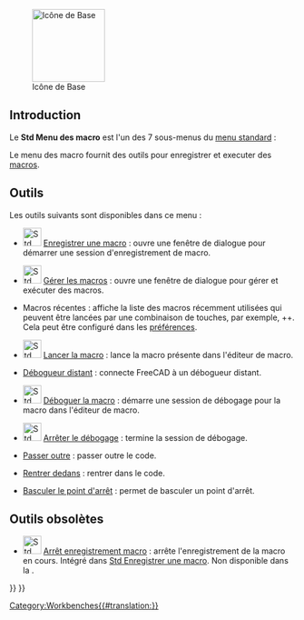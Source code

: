 <languages/>

{{Docnav/fr
|[[Std_Tools_Menu/fr|Menu Outils]]
|[[Std_Windows_Menu/fr|Menu Fenêtre]]
|[[Std_Base/fr|Base]]
|IconL=
|IconR=
|IconC=Freecad.svg
}}

[[Image:Freecad.svg|thumb|128px|Icône de Base]]

{{TOCright}}

<span id="Introduction"></span>
== Introduction ==

Le '''Std Menu des macro''' est l'un des 7 sous-menus du [[Standard_Menu/fr|menu standard]] :

<!--Veuillez garder les informations ci-dessous synchronisées avec Std_Base, Standard_Menu, Std_File_Menu etc.-->
{{StdMenu
|
[[Std_File_Menu/fr|Fichier]]
&nbsp;&nbsp;&nbsp;
[[Std_Edit_Menu/fr|Édition]]
&nbsp;&nbsp;&nbsp;
[[Std_View_Menu/fr|Affichage]]
&nbsp;&nbsp;&nbsp;
[[Std_Tools_Menu/fr|Outils]]
&nbsp;&nbsp;&nbsp;
[[Std_Macro_Menu/fr|Macro]]
&nbsp;&nbsp;&nbsp;
[[Std_Windows_Menu/fr|Fenêtre]]
&nbsp;&nbsp;&nbsp;
[[Std_Help_Menu/fr|Aide]]
}}

<!-- Veuillez garder les informations ci-dessous synchronisées avec Standard_Menu-->
Le menu des macro fournit des outils pour enregistrer et executer des [[Macros/fr|macros]].

<span id="Tools"></span>
==Outils==

Les outils suivants sont disponibles dans ce menu :

*[[File:Std_DlgMacroRecord.svg|32px]] [[Std_DlgMacroRecord/fr|Enregistrer une macro]] : ouvre une fenêtre de dialogue pour démarrer une session d'enregistrement de macro.

* [[File:Std_DlgMacroExecute.svg|32px]] [[Std_DlgMacroExecute/fr|Gérer les macros]] : ouvre une fenêtre de dialogue pour gérer et exécuter des macros.

* Macros récentes : affiche la liste des macros récemment utilisées qui peuvent être lancées par une combinaison de touches, par exemple, {{KEY|Ctrl}}+{{KEY|Maj}}+{{KEY|1}}. Cela peut être configuré dans les [[Preferences_Editor/fr|préférences]].

*[[File:Std_DlgMacroExecuteDirect.svg|32px]] [[Std DlgMacroExecuteDirect/fr|Lancer la macro]] : lance la macro présente dans l'éditeur de macro.

* [[Std_MacroAttachDebugger/fr|Débogueur distant]] : connecte FreeCAD à un débogueur distant.

*[[File:Std_MacroStartDebug.svg|32px]] [[Std_MacroStartDebug/fr|Déboguer la macro]] : démarre une session de débogage pour la macro dans l'éditeur de macro.

*[[File:Std_MacroStopDebug.svg|32px]] [[Std_MacroStopDebug/fr|Arrêter le débogage]] : termine la session de débogage.

*[[Std_MacroStepOver/fr|Passer outre]] : passer outre le code.

*[[Std_MacroStepInto/fr|Rentrer dedans]] : rentrer dans le code.

*[[Std_ToggleBreakpoint/fr|Basculer le point d'arrêt]] : permet de basculer un point d'arrêt.

<span id="Obsolete_tools"></span>
==Outils obsolètes==

*[[File:Std_MacroStopRecord.svg|32px]] [[Std_MacroStopRecord/fr|Arrêt enregistrement macro]] : arrête l'enregistrement de la macro en cours. Intégré dans [[Std_DlgMacroRecord/fr|Std Enregistrer une macro]]. Non disponible dans la {{VersionPlus/fr|1.0}}.


{{Docnav/fr
|[[Std_Tools_Menu/fr|Menu Outils]]
|[[Std_Windows_Menu/fr|Menu Fenêtre]]
|[[Std_Base/fr|Base]]
|IconL=
|IconR=
|IconC=Freecad.svg
}}

{{Std_Base_navi{{#translation:}}}}
{{Userdocnavi{{#translation:}}}}
[[Category:Workbenches{{#translation:}}]]